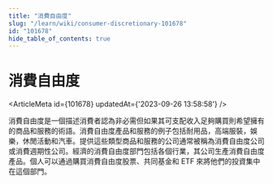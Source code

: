 ```yaml
---
title: "消費自由度"
slug: "/learn/wiki/consumer-discretionary-101678"
id: "101678"
hide_table_of_contents: true
---
```



# 消費自由度

<ArticleMeta id={101678} updatedAt={'2023-09-26 13:58:58'} />
<div className='border-solid border-b border-t-0 my-4 border-[var(--ifm-color-gray-300)]' />

消費自由度是一個描述消費者認為非必需但如果其可支配收入足夠購買則希望擁有的商品和服務的術語。消費自由度產品和服務的例子包括耐用品，高端服裝，娛樂，休閒活動和汽車。提供這些類型商品和服務的公司通常被稱為消費自由度公司或消費週期性公司。經濟的消費自由度部門包括各個行業，其公司生產消費自由度產品。個人可以通過購買消費自由度股票、共同基金和 ETF 來將他們的投資集中在這個部門。
